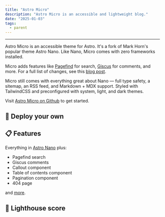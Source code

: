 ```yaml
---
title: "Astro Micro"
description: "Astro Micro is an accessible and lightweight blog."
date: "2025-01-03"
tags:
  - parent
---
```



---

<MdxPublicImage src="/projects/astro-micro/astro-micro.jpg"  />

Astro Micro is an accessible theme for Astro. It's a fork of Mark Horn's popular theme Astro Nano. Like Nano, Micro comes with zero frameworks installed.

Micro adds features like [Pagefind](https://pagefind.app) for search, [Giscus](https://giscus.app) for comments, and more. For a full list of changes, see this [blog post](/blog/00-micro-changelog).

Micro still comes with everything great about Nano — full type safety, a sitemap, an RSS feed, and Markdown + MDX support. Styled with TailwindCSS and preconfigured with system, light, and dark themes.

Visit [Astro Micro on Github](https://github.com/trevortylerlee/astro-micro) to get started.

## 🚀 Deploy your own

<div class="flex gap-2">
  <a target="_blank" aria-label="Deploy with Vercel" href="https://vercel.com/new/clone?repository-url=https://github.com/trevortylerlee/astro-micro">
    <MdxPublicImage src="/projects/deploy_vercel.svg"  />
  </a>
  <a target="_blank" aria-label="Deploy with Netlify" href="https://app.netlify.com/start/deploy?repository=https://github.com/trevortylerlee/astro-micro">
    <MdxPublicImage src="/projects/deploy_netlify.svg"  />
  </a>
</div>

## 📋 Features

Everything in [Astro Nano](https://github.com/markhorn-dev/astro-nano) plus:

- Pagefind search
- Giscus comments
- Callout component
- Table of contents component
- Pagination component
- 404 page

and [more](/blog/00-micro-changelog).

## 💯 Lighthouse score

<MdxPublicImage src="/projects/astro-micro/astro-micro-lighthouse.jpg"  />
